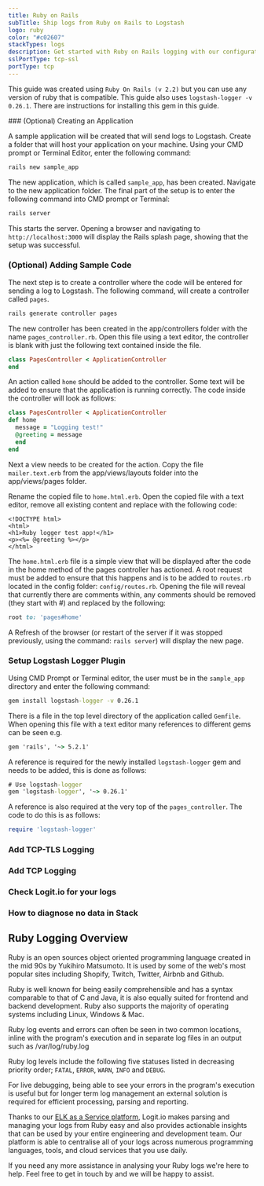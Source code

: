 ```yaml
---
title: Ruby on Rails
subTitle: Ship logs from Ruby on Rails to Logstash
logo: ruby
color: "#c02607"
stackTypes: logs
description: Get started with Ruby on Rails logging with our configuration guide on how to send Ruby application logs to your Hosted ELK Stack.
sslPortType: tcp-ssl
portType: tcp
---
```


This guide was created using `Ruby On Rails (v 2.2)` but you can use any version of ruby that is compatible. 
This guide also uses `logstash-logger -v 0.26.1`. There are instructions for installing this gem in this guide.

<Steps>
  ### (Optional) Creating an Application

  A sample application will be created that will send logs to Logstash. 
  Create a folder that will host your application on your machine.
  Using your CMD prompt or Terminal Editor, enter the following command:

  ```cmd copy
  rails new sample_app
  ````

  The new application, which is called `sample_app`, has been created. Navigate to the new application folder.
  The final part of the setup is to enter the following command into CMD prompt or Terminal:

  ```cmd copy
  rails server
  ```

  This starts the server. Opening a browser and navigating to `http://localhost:3000` will 
  display the Rails splash page, showing that the setup was successful. 

  ### (Optional) Adding Sample Code

  The next step is to create a controller where the code will be entered for 
  sending a log to Logstash. The following command, will create a controller called `pages`.
  
  ```cmd copy
  rails generate controller pages
  ```
  
  The new controller has been created in the app/controllers folder with the 
  name `pages_controller.rb`. Open this file using a text editor, the controller 
  is blank with just the following text contained inside the file.
  
  ```rb copy showLineNumbers
  class PagesController < ApplicationController
  end
  ```
  
  An action called `home` should be added to the controller. Some text will 
  be added to ensure that the application is running correctly. 
  The code inside the controller will look as follows:
  
  ```rb copy showLineNumbers
  class PagesController < ApplicationController
  def home
    message = "Logging test!"
    @greeting = message
    end
  end
  ```
  
  Next a view needs to be created for the action. Copy the file `mailer.text.erb` 
  from the app/views/layouts folder into the app/views/pages folder. 

  Rename the copied file to `home.html.erb`. Open the copied file with a text 
  editor, remove all existing content and replace with the following code:
  
  ```erb copy showLineNumbers filename="home.html.erb"
  <!DOCTYPE html>
  <html>
  <h1>Ruby logger test app!</h1>
  <p><%= @greeting %></p>
  </html>
  ```
  
  The `home.html.erb` file is a simple view that will be displayed after the 
  code in the home method of the pages controller has actioned. A root request 
  must be added to ensure that this happens and is to be added to `routes.rb` 
  located in the config folder: `config/routes.rb`. Opening the file will reveal 
  that currently there are comments within, any comments should be removed 
  (they start with #) and replaced by the following:
  
  ```rb copy
  root to: 'pages#home'
  ```
  
  A Refresh of the browser (or restart of the server if it was stopped previously, 
  using the command: `rails server`) will display the new page.

  ### Setup Logstash Logger Plugin

  Using CMD Prompt or Terminal editor, the user must be in the `sample_app`
  directory and enter the following command:
        
  ```cmd copy
  gem install logstash-logger -v 0.26.1
  ```
        
  There is a file in the top level directory of the application called `Gemfile`. 
  When opening this file with a text editor many references to different gems can be seen e.g.

  ```cmd copy    
  gem 'rails', '~> 5.2.1'   
  ```

  A reference is required for the newly installed `logstash-logger` 
  gem and needs to be added, this is done as follows:

  ```cmd copy
  # Use logstash-logger
  gem 'logstash-logger', '~> 0.26.1'
  ```

  A reference is also required at the very top of the `pages_controller`. 
  The code to do this is as follows:

  ```rb copy
  require 'logstash-logger'
  ```

  ### Add TCP-TLS Logging

  <AddTcpTlsLoggingForRubyOnRails />

  ### Add TCP Logging

  <AddTcpLoggingForRubyOnRails />

  ### Check Logit.io for your logs

  <LaunchStack utmMedium="logs" utmCampaign="rubyonrails" source="rubyonrails" />

  ### How to diagnose no data in Stack

  <DiagnoseNoData />
</Steps>

## Ruby Logging Overview

Ruby is an open sources object oriented programming language created in 
the mid 90s by Yukihiro Matsumoto. It is used by some of the web's most 
popular sites including Shopify, Twitch, Twitter, Airbnb and Github.

Ruby is well known for being easily comprehensible and has a syntax 
comparable to that of C and Java, it is also equally suited for frontend 
and backend development. Ruby also supports the majority of operating 
systems including Linux, Windows & Mac.

Ruby log events and errors can often be seen in two common locations, 
inline with the program's execution and in separate log files in an 
output such as /var/log/ruby.log

Ruby log levels include the following five statuses listed in 
decreasing priority order; `FATAL`, `ERROR`, `WARN`, `INFO` and `DEBUG`.

For live debugging, being able to see your errors in the program's 
execution is useful but for longer term log management an external 
solution is required for efficient processing, parsing and reporting.

Thanks to our [ELK as a Service platform](https://logit.io/platform/features/hosted-elk/elk-as-a-service), 
Logit.io makes parsing and managing your logs from Ruby easy and also 
provides actionable insights that can be used by your entire engineering 
and development team. Our platform is able to centralise all of your 
logs across numerous programming languages, tools, 
and cloud services that you use daily.

If you need any more assistance in analysing your Ruby logs we're here 
to help. Feel free to get in touch by 
<IntercomButton text="reaching out to our support team via Intercom"/> and we will be happy to assist.